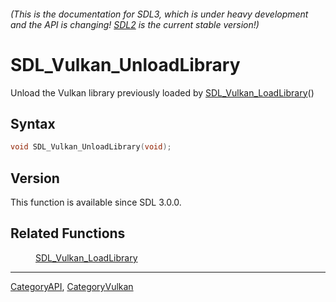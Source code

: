 ====== (This is the documentation for SDL3, which is under heavy development and the API is changing! [https://wiki.libsdl.org/ SDL2] is the current stable version!) ======
= SDL_Vulkan_UnloadLibrary =

Unload the Vulkan library previously loaded by [[SDL_Vulkan_LoadLibrary]]() 

== Syntax ==

<syntaxhighlight lang='c'>
void SDL_Vulkan_UnloadLibrary(void);
</syntaxhighlight>

== Version ==

This function is available since SDL 3.0.0.

== Related Functions ==

:[[SDL_Vulkan_LoadLibrary]]

----
[[CategoryAPI]], [[CategoryVulkan]]


